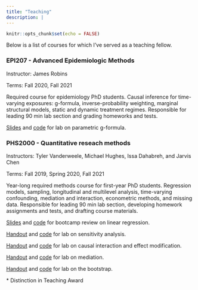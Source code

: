 ```yaml
---
title: "Teaching"
description: |
---
```


```r
knitr::opts_chunk$set(echo = FALSE)
```

Below is a list of courses for which I've served as a teaching fellow. 

### EPI207 - Advanced Epidemiologic Methods 

Instructor: James Robins

Terms: Fall 2020, Fall 2021

Required course for epidemiology PhD students. Causal inference for time-varying exposures: g-formula, inverse-probability weighting, marginal structural models, static and dynamic treatment regimes. Responsible for leading 90 min lab section and grading homeworks and tests.

[Slides](files/teaching/lab3_parametric_g_formula.pdf) and [code](files/teaching/lab3_parametric_g_formula_solutions.R) for lab on parametric g-formula.

### PHS2000 - Quantitative reseach methods 

Instructors: Tyler Vanderweele, Michael Hughes, Issa Dahabreh, and Jarvis Chen

Terms: Fall 2019, Spring 2020, Fall 2021

Year-long required methods course for first-year PhD students. Regression models, sampling, longitudinal and multilevel analysis, time-varying confounding, mediation and interaction, econometric methods, and missing data. Responsible for leading 90 min lab section, developing homework assignments and tests, and drafting course materials.

[Slides](files/teaching/phs_2019_bootcamp_regression.pdf) and [code](files/teaching/regression-summer-camp-2019.zip) for bootcamp review on linear regression.

[Handout](files/teaching/lab2_sensitivity_analysis_solutions.pdf) and [code](files/teaching/lab2_sensitivity_analysis_code.R) for lab on sensitivity analysis.

[Handout](files/teaching/lab3_interaction_solutions.pdf) and [code](files/teaching/lab3_interaction_code.zip) for lab on causal interaction and effect modification.

[Handout](files/teaching/lab4_mediation_solutions.pdf) and [code](files/teaching/lab4_mediation_code.zip) for lab on mediation.

[Handout](files/teaching/lab6_bootstrap.pdf) and [code](files/teaching/lab6_bootstrap_code.zip) for lab on the bootstrap.

\* Distinction in Teaching Award 
